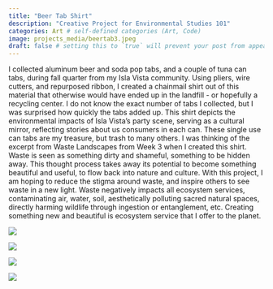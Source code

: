```yaml
---
title: "Beer Tab Shirt"
description: "Creative Project for Environmental Studies 101"
categories: Art # self-defined categories (Art, Code)
image: projects_media/beertab3.jpeg
draft: false # setting this to `true` will prevent your post from appearing on your listing page until you're ready!
---
```

I collected aluminum beer and soda pop tabs, and a couple of tuna can tabs, during fall quarter from my Isla Vista community. Using pliers, wire cutters, and repurposed ribbon, I created a chainmail shirt out of this material that otherwise would have ended up in the landfill - or hopefully a recycling center. I do not know the exact number of tabs I collected, but I was surprised how quickly the tabs added up. This shirt depicts the environmental impacts of Isla Vista’s party scene, serving as a cultural mirror, reflecting stories about us consumers in each can. These single use can tabs are my treasure, but trash to many others. I was thinking of the excerpt from Waste Landscapes from Week 3 when I created this shirt. Waste is seen as something dirty and shameful, something to be hidden away. This thought process takes away its potential to become something beautiful and useful, to flow back into nature and culture. With this project, I am hoping to reduce the stigma around waste, and inspire others to see waste in a new light. Waste negatively impacts all ecosystem services, contaminating air, water, soil, aesthetically polluting sacred natural spaces, directly harming wildlife through ingestion or entanglement, etc. Creating something new and beautiful is ecosystem service that I offer to the planet.

::: {layout="[[1, 1], [1, 1]]"}
![](projects_media/beertab5.jpeg)

![](projects_media/beertab4.jpeg)

![](projects_media/beertab1.jpeg)

![](projects_media/beertab2.jpeg)
:::
